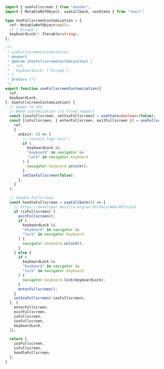 ```ts
import { useFullscreen } from "ahooks";
import { MutableRefObject, useCallback, useState } from "react";

type UseFullscreenCustomization = {
  ref: MutableRefObject<null>;
  // ['Escape']
  keyboardLock?: Iterable<string>;
};

/**
 * useFullscreenCustomization
 * @export
 * @param {UseFullscreenCustomization} {
 *   ref,
 *   keyboardLock: ['Escape'],
 * }
 * @return {*}
 */
export function useFullscreenCustomization({
  ref,
  keyboardLock,
}: UseFullscreenCustomization) {
  // Adapt to IOS
  // Need customization css fixed support
  const [iosFullscreen, setIosFullscreen] = useState<boolean>(false);
  const [isFullscreen, { enterFullscreen, exitFullscreen }] = useFullscreen(
    ref,
    {
      onExit: () => {
        // console.log('exit')
        if (
          keyboardLock &&
          "keyboard" in navigator &&
          "lock" in navigator.keyboard
        ) {
          navigator.keyboard.unlock();
        }
        setIosFullscreen(false);
      },
    }
  );

  // handle Fullscreen
  const handleFullscreen = useCallback(() => {
    // https://developer.mozilla.org/en-US/docs/Web/API/Lock
    if (isFullscreen) {
      exitFullscreen();
      if (
        keyboardLock &&
        "keyboard" in navigator &&
        "lock" in navigator.keyboard
      ) {
        navigator.keyboard.unlock();
      }
    } else {
      if (
        keyboardLock &&
        "keyboard" in navigator &&
        "lock" in navigator.keyboard
      ) {
        navigator.keyboard.lock(keyboardLock);
      }
      enterFullscreen();
    }
    setIosFullscreen(!iosFullscreen);
  }, [
    enterFullscreen,
    exitFullscreen,
    isFullscreen,
    iosFullscreen,
    keyboardLock,
  ]);

  return {
    iosFullscreen,
    isFullscreen,
    handleFullscreen,
  };
}
```
